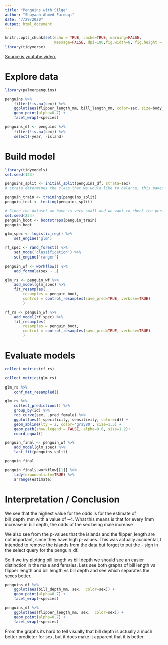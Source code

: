 ```yaml
---
title: "Penguins with Silge"
author: "Shayaan Ahmed Farooqi"
date: "7/29/2020"
output: html_document
---
```


```r
knitr::opts_chunk$set(echo = TRUE, cache=TRUE, warning=FALSE,
                      message=FALSE, dpi=180,fig.width=8, fig.height = 5)
library(tidyverse)

```

[Source is youtube video.](https://www.youtube.com/watch?v=z57i2GVcdww)

# Explore data

```r
library(palmerpenguins)

penguins %>%
    filter(!is.na(sex)) %>%
    ggplot(aes(flipper_length_mm, bill_length_mm, color=sex, size=body_mass_g)) +
    geom_point(alpha=0.7) + 
    facet_wrap(~species)
```

```r
penguins_df <- penguins %>%
    filter(!is.na(sex)) %>%
    select(-year, -island)
```

# Build model

```r
library(tidymodels)
set.seed(123)

penguins_split <- initial_split(penguins_df, strata=sex)
# strata determines the class that we would like to balance, this makes sure that the training/test sets will have the same proportions of penguins by sex.

penguin_train <- training(penguins_split)
penguin_test <- testing(penguins_split)

# Since the dataset we have is very small and we want to check the performance of different models,  we are going to do resampling to increase the size of our dataset.
set.seed(234)
penguin_boot <- bootstraps(penguin_train)
penguin_boot


```

```r
glm_spec <- logistic_reg() %>%
    set_engine('glm')

rf_spec <- rand_forest() %>%
    set_mode('classification') %>%
    set_engine('ranger')
```

```r
penguin_wf <- workflow() %>%
    add_formula(sex ~ .)
```

```r
glm_rs <- penguin_wf %>%
    add_model(glm_spec) %>%
    fit_resamples(
        resamples = penguin_boot, 
        control = control_resamples(save_pred=TRUE, verbose=TRUE)
        )

rf_rs <- penguin_wf %>%
    add_model(rf_spec) %>%
    fit_resamples(
        resamples = penguin_boot, 
        control = control_resamples(save_pred=TRUE, verbose=TRUE)
        )
```

# Evaluate models

```r
collect_metrics(rf_rs)
```

```r
collect_metrics(glm_rs)
```

```r
glm_rs %>%
    conf_mat_resampled()
```
```r
glm_rs %>%
    collect_predictions() %>%
    group_by(id) %>%
    roc_curve(sex, .pred_female) %>%
    ggplot(aes(1-specificity, sensitivity, color=id)) +
    geom_abline(lty = 2, color='gray80', size=1.5) +
    geom_path(show.legend = FALSE, alpha=0.6, size=1.2)+
    coord_equal()
```
```r
penguin_final <- penguin_wf %>%
    add_model(glm_spec) %>%
    last_fit(penguins_split)

penguin_final
```

```r
penguin_final$.workflow[[1]] %>%
    tidy(exponentiate=TRUE) %>%
    arrange(estimate)
```

# Interpretation / Conclusion

We see that the highest value for the odds is for the estimate of bill_depth_mm with a value of ~4. What this means is that for every 1mm increase in bill depth, the odds of the sex being male increase 

We also see from the p-values that the islands and the flipper_length are not important, since they have high p-values. This was actually accidental, I intended to remove the islands from the data but forgot to put the - sign in the select query for the penguin_df.

So if we try plotting bill length vs bill depth we should see an easier distinction in the male and females. Lets see both graphs of bill length vs flipper length and bill length vs  bill depth and see which separates the sexes better.

```r
penguins_df %>%
    ggplot(aes(bill_depth_mm, sex,  color=sex)) +
    geom_point(alpha=0.7) +
    facet_wrap(~species)

penguins_df %>%
    ggplot(aes(flipper_length_mm, sex,  color=sex)) +
    geom_point(alpha=0.7) +
    facet_wrap(~species)
```
From the graphs its hard to tell visually that bill depth is actually a much better predictor for sex, but it does make it apparent that it is better.




